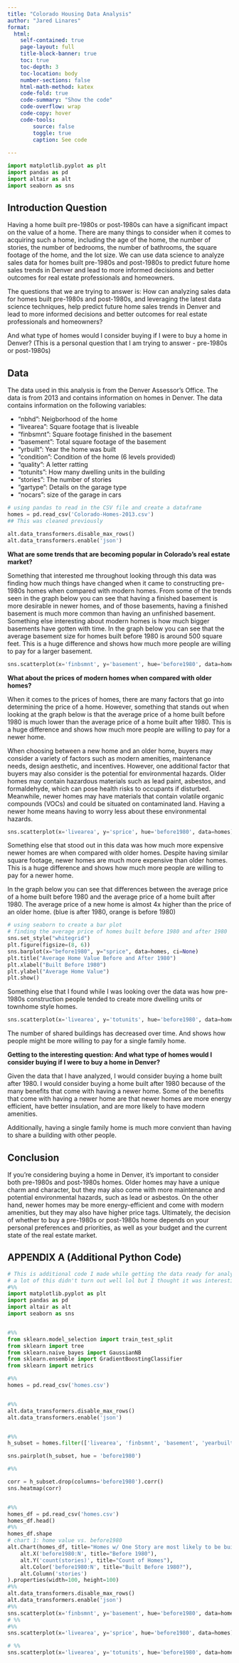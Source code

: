 ```yaml
---
title: "Colorado Housing Data Analysis"
author: "Jared Linares"
format:
  html:
    self-contained: true
    page-layout: full
    title-block-banner: true
    toc: true
    toc-depth: 3
    toc-location: body
    number-sections: false
    html-math-method: katex
    code-fold: true
    code-summary: "Show the code"
    code-overflow: wrap
    code-copy: hover
    code-tools:
        source: false
        toggle: true
        caption: See code
    
---
```


```python

import matplotlib.pyplot as plt
import pandas as pd
import altair as alt
import seaborn as sns

```

## Introduction Question
Having a home built pre-1980s or post-1980s can have a significant impact on the value of a home. There are many things to consider when it comes to acquiring such a home, including the age of the home, the number of stories, the number of bedrooms, the number of bathrooms, the square footage of the home, and the lot size. We can use data science to analyze sales data for homes built pre-1980s and post-1980s to predict future home sales trends in Denver and lead to more informed decisions and better outcomes for real estate professionals and homeowners.

The questions that we are trying to answer is:
How can analyzing sales data for homes built pre-1980s and post-1980s, and leveraging the latest data science techniques, help predict future home sales trends in Denver and lead to more informed decisions and better outcomes for real estate professionals and homeowners?

And what type of homes would I consider buying if I were to buy a home in Denver? (This is a personal question that I am trying to answer - pre-1980s or post-1980s)

## Data
The data used in this analysis is from the Denver Assessor’s Office. The data is from 2013 and contains information on homes in Denver. The data contains information on the following variables:

- "nbhd": Neigborhood of the home
- "livearea": Square footage that is liveable
- "finbsmnt": Square footage finished in the basement
- "basement": Total square footage of the basement
- "yrbuilt": Year the home was built
- "condition": Condition of the home (6 levels provided)
- "quality": A letter ratting
- "totunits": How many dwelling units in the building
- "stories": The number of stories
- "gartype": Details on the garage type
- "nocars": size of the garage in cars


```python
# using pandas to read in the CSV file and create a dataframe
homes = pd.read_csv('Colorado-Homes-2013.csv')
## This was cleaned previously

alt.data_transformers.disable_max_rows()
alt.data_transformers.enable('json')
```


__What are some trends that are becoming popular in Colorado's real estate market?__

Something that interested me throughout looking through this data was finding how much things have changed when it came to constructing pre-1980s homes when compared with modern homes. From some of the trends seen in the graph below you can see that having a finished basement is more desirable in newer homes, and of those basements, having a finished basement is much more common than having an unfinished basement. Something else interesting about modern homes is how much bigger basements have gotten with time. In the graph below you can see that the average basement size for homes built before 1980 is around 500 square feet. This is a huge difference and shows how much more people are willing to pay for a larger basement. 

```python
sns.scatterplot(x='finbsmnt', y='basement', hue='before1980', data=homes)
```

__What about the prices of modern homes when compared with older homes?__

When it comes to the prices of homes, there are many factors that go into determining the price of a home. However, something that stands out when looking at the graph below is that the average price of a home built before 1980 is much lower than the average price of a home built after 1980. This is a huge difference and shows how much more people are willing to pay for a newer home. 

When choosing between a new home and an older home, buyers may consider a variety of factors such as modern amenities, maintenance needs, design aesthetic, and incentives. However, one additional factor that buyers may also consider is the potential for environmental hazards. Older homes may contain hazardous materials such as lead paint, asbestos, and formaldehyde, which can pose health risks to occupants if disturbed. Meanwhile, newer homes may have materials that contain volatile organic compounds (VOCs) and could be situated on contaminated land. Having a newer home means having to worry less about these environmental hazards. 

```python
sns.scatterplot(x='livearea', y='sprice', hue='before1980', data=homes)
```

Something else that stood out in this data was how much more expensive newer homes are when compared with older homes. Despite having similar square footage, newer homes are much more expensive than older homes. This is a huge difference and shows how much more people are willing to pay for a newer home. 
    
In the graph below you can see that differences between the average price of a home built before 1980 and the average price of a home built after 1980. The average price of a new home is almost 4x higher than the price of an older home. 
(blue is after 1980, orange is before 1980)

```python
# using seaborn to create a bar plot
# finding the average price of homes built before 1980 and after 1980
sns.set_style("whitegrid")
plt.figure(figsize=(8, 6))
sns.barplot(x="before1980", y="sprice", data=homes, ci=None)
plt.title("Average Home Value Before and After 1980")
plt.xlabel("Built Before 1980")
plt.ylabel("Average Home Value")
plt.show()
```

Something else that I found while I was looking over the data was how pre-1980s construction people tended to create more dwelling units or townhome style homes. 

```python
sns.scatterplot(x='livearea', y='totunits', hue='before1980', data=homes)
```

The number of shared buildings has decreased over time. And shows how people might be more willing to pay for a single family home. 


__Getting to the interesting question: And what type of homes would I consider buying if I were to buy a home in Denver?__

Given the data that I have analyzed, I would consider buying a home built after 1980. I would consider buying a home built after 1980 because of the many benefits that come with having a newer home. Some of the benefits that come with having a newer home are that newer homes are more energy efficient, have better insulation, and are more likely to have modern amenities. 

Additionally, having a single family home is much more convient than having to share a building with other people.

## Conclusion

If you're considering buying a home in Denver, it's important to consider both pre-1980s and post-1980s homes. Older homes may have a unique charm and character, but they may also come with more maintenance and potential environmental hazards, such as lead or asbestos. On the other hand, newer homes may be more energy-efficient and come with modern amenities, but they may also have higher price tags. Ultimately, the decision of whether to buy a pre-1980s or post-1980s home depends on your personal preferences and priorities, as well as your budget and the current state of the real estate market.

## APPENDIX A (Additional Python Code)

```python
# This is additional code I made while getting the data ready for analysis and visualization for the final result of the project.
# a lot of this didn't turn out well lol but I thought it was interesting to see how I got to the final result.
#%%
import matplotlib.pyplot as plt
import pandas as pd
import altair as alt
import seaborn as sns


#%%
from sklearn.model_selection import train_test_split
from sklearn import tree
from sklearn.naive_bayes import GaussianNB
from sklearn.ensemble import GradientBoostingClassifier
from sklearn import metrics

#%%
homes = pd.read_csv('homes.csv')


#%%
alt.data_transformers.disable_max_rows()
alt.data_transformers.enable('json')


#%%
h_subset = homes.filter(['livearea', 'finbsmnt', 'basement', 'yearbuilt', 'nocars', 'numbdrm', 'numbaths', 'before1980','stories', 'yrbuilt']).sample(500)

sns.pairplot(h_subset, hue = 'before1980')

#%%

corr = h_subset.drop(columns='before1980').corr()
sns.heatmap(corr)


#%%
homes_df = pd.read_csv('homes.csv')
homes_df.head()
#%%
homes_df.shape
# chart 1: home value vs. before1980
alt.Chart(homes_df, title="Homes w/ One Story are most likely to be built before 1980").mark_bar().encode(
    alt.X('before1980:N', title="Before 1980"),
    alt.Y('count(stories)', title="Count of Homes"),
    alt.Color('before1980:N', title="Built Before 1980?"),
    alt.Column('stories')
).properties(width=100, height=100)
#%%
alt.data_transformers.disable_max_rows()
alt.data_transformers.enable('json')
#%%
sns.scatterplot(x='finbsmnt', y='basement', hue='before1980', data=homes)
# %%
#%% 
sns.scatterplot(x='livearea', y='sprice', hue='before1980', data=homes)

# %%
sns.scatterplot(x='livearea', y='totunits', hue='before1980', data=homes)

```